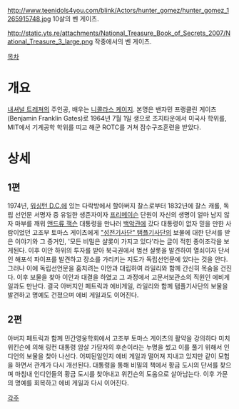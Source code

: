 http://www.teenidols4you.com/blink/Actors/hunter_gomez/hunter_gomez_1265915748.jpg
10살의 벤 게이츠.

http://static.yts.re/attachments/National_Treasure_Book_of_Secrets_2007/National_Treasure_3_large.png
작중에서의 벤 게이츠.

[[목차]]
= 개요 =
[[내셔널 트레져]]의 주인공, 배우는 [[니콜라스 케이지]]. 본명은 밴자민 프랭클린 게이츠(Benjamin Franklin Gates)로 1964년 7월 1일 생으로 조지타운에서 미국사 학위를, MIT에서 기계공학 학위를 띠고 해군 ROTC를 거쳐 잠수구조훈련을 받았다.

= 상세 =
== 1편 ==
1974년, [[워싱턴 D.C.]]에 있는 다락방에서 할아버지 찰스로부터 1832년에 찰스 캐롤, 독립 선언문 서명자 중 유일한 생존자이자 [[프리메이슨]] 단원이 자신의 생명이 얼마 남지 않자 마부를 깨워 [[앤드류 잭슨]] 대통령을 만나러 [[백악관]]에 갔다 대통령이 없자 믿을 만한 사람이었던 고조부 토마스 게이츠에게 [["성전기사단" 탬플기사단]]의 보물에 대한 단서를 받은 이야기와 그 증거인, '모든 비밀은 샬롯이 가지고 있다'라는 글이 적힌 종이조각을 보게된다. 이후 이안 하위의 투자를 받아 북극권에서 범선 샬롯을 발견하여 열쇠이자 단서인 해포석 파이프를 발견하고 장소를 가리키는 지도가 독립선언문에 있다는 것을 안다. 그러나 이에 독립선언문을 훔치려는 이안과 대립하여 라일리와 함께 간신히 목숨을 건진다. 이후 보물을 찾아 이안과 대결을 하였고 그 과정에서 고문서보관소의 직원인 에비게일과도 만난다. 결국 아버지인 페트릭과 에비게일, 라일리와 함께 탬플기사단의 보물을 발견하고 명예도 건졌으며 에비 게일과도 이어진다.

== 2편 == 
아버지 페트릭과 함께 민간영웅학회에서 고조부 토마스 게이츠의 활약을 강의하다 미치 위킨슨에 의해 링컨 대통령 암살 가담자의 후손이라는 누명을 썼고 이를 풀기 위해서 인디언의 보물을 찾아 나선다. 어찌된일인지 에비 게일과 떨어져 지내고 있지만 같이 모험을 하면서 관계가 다시 개선된다. 대통령을 통해 비밀의 책에서 황금 도시의 단서를 찾으며 마침내 인디언들의 황금 도시를 찾아내고 위킨슨의 도움으로 살아남는다. 이후 가문의 명예를 회복하고 에비 게일과 다시 이어진다.


[[각주]]
